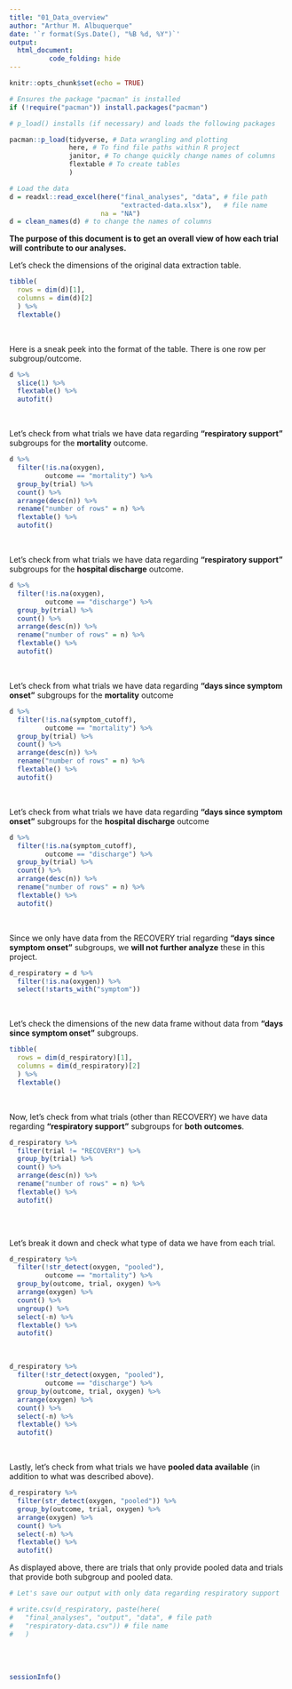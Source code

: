 ```yaml
---
title: "01_Data_overview"
author: "Arthur M. Albuquerque"
date: '`r format(Sys.Date(), "%B %d, %Y")`'
output: 
  html_document:
          code_folding: hide
---
```


```r
knitr::opts_chunk$set(echo = TRUE)
```

```r
# Ensures the package "pacman" is installed
if (!require("pacman")) install.packages("pacman")

# p_load() installs (if necessary) and loads the following packages

pacman::p_load(tidyverse, # Data wrangling and plotting
               here, # To find file paths within R project
               janitor, # To change quickly change names of columns
               flextable # To create tables
               )
```

```r
# Load the data
d = readxl::read_excel(here("final_analyses", "data", # file path
                            "extracted-data.xlsx"),   # file name
                       na = "NA")   
d = clean_names(d) # to change the names of columns
```
**The purpose of this document is to get an overall view of how each trial will**
**contribute to our analyses.**
<br>

Let's check the dimensions of the original data extraction table.
```r
tibble(
  rows = dim(d)[1],
  columns = dim(d)[2]
  ) %>% 
  flextable()
```

<br>

Here is a sneak peek into the format of the table. There is one row per
subgroup/outcome.

```r
d %>% 
  slice(1) %>% 
  flextable() %>% 
  autofit()
```

<br>

Let's check from what trials we have data regarding **"respiratory support"** subgroups
for the **mortality** outcome.

```r
d %>% 
  filter(!is.na(oxygen),
         outcome == "mortality") %>% 
  group_by(trial) %>% 
  count() %>%
  arrange(desc(n)) %>% 
  rename("number of rows" = n) %>%
  flextable() %>% 
  autofit()

```

<br>

Let's check from what trials we have data regarding **"respiratory support"** subgroups
for the **hospital discharge** outcome.

```r
d %>% 
  filter(!is.na(oxygen),
         outcome == "discharge") %>% 
  group_by(trial) %>% 
  count() %>%
  arrange(desc(n)) %>% 
  rename("number of rows" = n) %>%
  flextable() %>% 
  autofit()

```

<br>

Let's check from what trials we have data regarding **"days since symptom onset"**
subgroups for the **mortality** outcome

```r
d %>% 
  filter(!is.na(symptom_cutoff),
         outcome == "mortality") %>% 
  group_by(trial) %>% 
  count() %>%
  arrange(desc(n)) %>% 
  rename("number of rows" = n) %>%
  flextable() %>% 
  autofit()

```

<br>

Let's check from what trials we have data regarding **"days since symptom onset"**
subgroups for the **hospital discharge** outcome

```r
d %>% 
  filter(!is.na(symptom_cutoff),
         outcome == "discharge") %>% 
  group_by(trial) %>% 
  count() %>%
  arrange(desc(n)) %>% 
  rename("number of rows" = n) %>%
  flextable() %>% 
  autofit()

```

<br>

Since we only have data from the RECOVERY trial regarding **"days since symptom onset"**
subgroups, we **will not further analyze** these in this project.

```r
d_respiratory = d %>% 
  filter(!is.na(oxygen)) %>% 
  select(!starts_with("symptom"))
```

<br>

Let's check the dimensions of the new data frame without data from
**"days since symptom onset"** subgroups.

```r
tibble(
  rows = dim(d_respiratory)[1],
  columns = dim(d_respiratory)[2]
  ) %>% 
  flextable()
```

<br>

Now, let's check from what trials (other than RECOVERY) we have data
regarding **"respiratory support"** subgroups for **both outcomes**.

```r
d_respiratory %>% 
  filter(trial != "RECOVERY") %>% 
  group_by(trial) %>% 
  count() %>% 
  arrange(desc(n)) %>% 
  rename("number of rows" = n) %>%
  flextable() %>%
  autofit()
  
```

<br>

Let's break it down and check what type of data we have from each trial.

```r
d_respiratory %>%
  filter(!str_detect(oxygen, "pooled"),
         outcome == "mortality") %>%
  group_by(outcome, trial, oxygen) %>%
  arrange(oxygen) %>%
  count() %>%
  ungroup() %>% 
  select(-n) %>% 
  flextable() %>%
  autofit()
```

<br>

```r
d_respiratory %>%
  filter(!str_detect(oxygen, "pooled"),
         outcome == "discharge") %>%
  group_by(outcome, trial, oxygen) %>%
  arrange(oxygen) %>%
  count() %>%
  select(-n) %>% 
  flextable() %>%
  autofit()
```

<br>

Lastly, let's check from what trials we have **pooled data available** 
(in addition to what was described above).

```r
d_respiratory %>%
  filter(str_detect(oxygen, "pooled")) %>%
  group_by(outcome, trial, oxygen) %>%
  arrange(oxygen) %>%
  count() %>%
  select(-n) %>% 
  flextable() %>%
  autofit()
```

As displayed above, there are trials that only provide pooled data and trials
that provide both subgroup and pooled data.


```r
# Let's save our output with only data regarding respiratory support

# write.csv(d_respiratory, paste(here(
#   "final_analyses", "output", "data", # file path
#   "respiratory-data.csv")) # file name
#   ) 
```

<br><br>

```r
sessionInfo()
```

